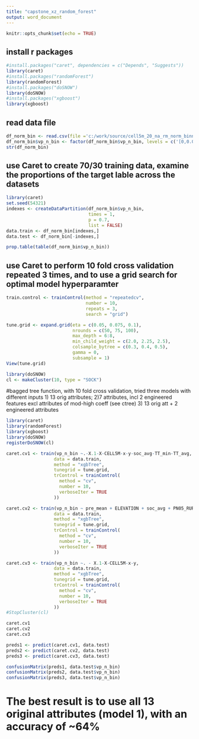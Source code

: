 ---
title: "capstone_xz_random_forest"
output: word_document
---

```{r setup, include=FALSE}
knitr::opts_chunk$set(echo = TRUE)
```


## install r packages

```{r}
#install.packages("caret", dependencies = c("Depends", "Suggests"))
library(caret)
#install.packages("randomForest")
library(randomForest)
#install.packages("doSNOW")
library(doSNOW)
#install.packages("xgboost")
library(xgboost)
```


## read data file

``` {r}
df_norm_bin <- read.csv(file ='c:/work/source/cell5m_20_na_rm_norm_binnedTarget.csv', stringsAsFactors = TRUE)
df_norm_bin$vp_n_bin <- factor(df_norm_bin$vp_n_bin, levels = c('[0,0.0211]', '(0.0211,0.0376]', '(0.0376,0.0607]', '(0.0607,1]'))
str(df_norm_bin)

```

## use Caret to create 70/30 training data, examine the proportions of the target lable across the datasets

``` {r}
library(caret)
set.seed(54321)
indexes <- createDataPartition(df_norm_bin$vp_n_bin, 
                               times = 1,
                               p = 0.7,
                               list = FALSE)
data.train <- df_norm_bin[indexes,]
data.test <- df_norm_bin[-indexes,]

prop.table(table(df_norm_bin$vp_n_bin))


```

## use Caret to perform 10 fold cross validation repeated 3 times, and to use a grid search for optimal model hyperparamter

``` {r}
train.control <- trainControl(method = "repeatedcv",
                              number = 10,
                              repeats = 3,
                              search = "grid")

tune.grid <- expand.grid(eta = c(0.05, 0.075, 0.1), 
                         nrounds = c(50, 75, 100), 
                         max_depth = 6:8,
                         min_child_weight = c(2.0, 2.25, 2.5), 
                         colsample_bytree = c(0.3, 0.4, 0.5),
                         gamma = 0,
                         subsample = 1)
View(tune.grid)

library(doSNOW)
cl <- makeCluster(10, type = "SOCK")
```

#bagged tree function, with 10 fold cross validation, tried three models with different inputs 1) 13 orig attributes; 2)7 attributes, incl 2 engineered features excl attributes of mod-high coeff (see ctree) 3) 13 orig att + 2 engineered attributes

``` {r}
library(caret)
library(randomForest)
library(xgboost)
library(doSNOW)
registerDoSNOW(cl)

caret.cv1 <- train(vp_n_bin ~.-X.1-X-CELL5M-x-y-soc_avg-TT_min-TT_avg,
                  data = data.train,
                  method = "xgbTree",
                  tunegrid = tune.grid,
                  trControl = trainControl(
                    method = "cv",
                    number = 10, 
                    verboseIter = TRUE
                  ))

caret.cv2 <- train(vp_n_bin ~ pre_mean + ELEVATION + soc_avg + PN05_RUR + TT_min + FS_2012_TX + AEZ8_CLAS, 
                  data = data.train,
                  method = "xgbTree",
                  tunegrid = tune.grid,
                  trControl = trainControl(
                    method = "cv",
                    number = 10, 
                    verboseIter = TRUE
                  ))

caret.cv3 <- train(vp_n_bin ~. - X.1-X-CELL5M-x-y, 
                  data = data.train,
                  method = "xgbTree",
                  tunegrid = tune.grid,
                  trControl = trainControl(
                    method = "cv",
                    number = 10, 
                    verboseIter = TRUE
                  ))
#StopCluster(cl)

caret.cv1
caret.cv2
caret.cv3

preds1 <- predict(caret.cv1, data.test)
preds2 <- predict(caret.cv2, data.test)
preds3 <- predict(caret.cv3, data.test)

confusionMatrix(preds1, data.test$vp_n_bin)
confusionMatrix(preds2, data.test$vp_n_bin)
confusionMatrix(preds3, data.test$vp_n_bin)
```
# The best result is to use all 13 original attributes (model 1), with an accuracy of ~64%
